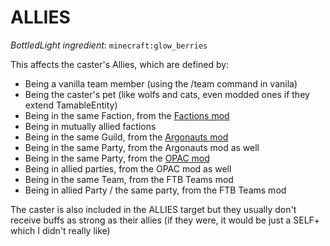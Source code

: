 # <Asset location="lightwithin:lights/target_icons/allies" title="Allies"/> ALLIES <Asset location="lightwithin:lights/target_icons/allies" title="Allies"/>
*BottledLight ingredient*: `minecraft:glow_berries`

This affects the caster's Allies, which are defined by:
- Being a vanilla team member (using the /team command in vanila)
- Being the caster's pet (like wolfs and cats, even modded ones if they extend TamableEntity)
- Being in the same Faction, from the [Factions mod](https://modrinth.com/mod/factions)
- Being in mutually allied factions
- Being in the same Guild, from the [Argonauts mod](https://modrinth.com/mod/argonauts)
- Being in the same Party, from the Argonauts mod as well
- Being in the same Party, from the [OPAC mod](https://modrinth.com/mod/open-parties-and-claims)
- Being in allied parties, from the OPAC mod as well
- Being in the same Team, from the FTB Teams mod
- Being in allied Party / the same party, from the FTB Teams mod

The caster is also included in the ALLIES target but they usually don't receive buffs as strong as their allies (if they were, it would be just a SELF+ which I didn't really like)